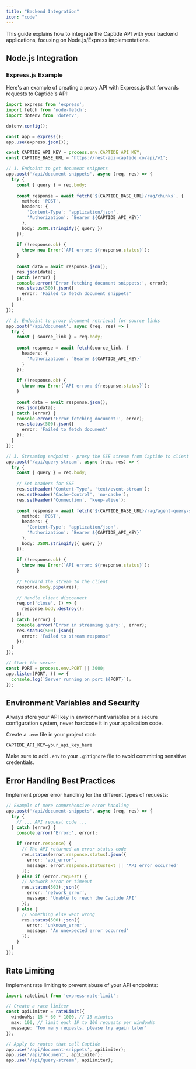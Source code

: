 ```yaml
---
title: "Backend Integration"
icon: "code"
---
```


This guide explains how to integrate the Captide API with your backend applications, focusing on Node.js/Express implementations.

## Node.js Integration

### Express.js Example

Here's an example of creating a proxy API with Express.js that forwards requests to Captide's API:

```typescript
import express from 'express';
import fetch from 'node-fetch';
import dotenv from 'dotenv';

dotenv.config();

const app = express();
app.use(express.json());

const CAPTIDE_API_KEY = process.env.CAPTIDE_API_KEY;
const CAPTIDE_BASE_URL = 'https://rest-api-captide.co/api/v1';

// 1. Endpoint to get document snippets
app.post('/api/document-snippets', async (req, res) => {
  try {
    const { query } = req.body;
    
    const response = await fetch(`${CAPTIDE_BASE_URL}/rag/chunks`, {
      method: 'POST',
      headers: {
        'Content-Type': 'application/json',
        'Authorization': `Bearer ${CAPTIDE_API_KEY}`
      },
      body: JSON.stringify({ query })
    });
    
    if (!response.ok) {
      throw new Error(`API error: ${response.status}`);
    }
    
    const data = await response.json();
    res.json(data);
  } catch (error) {
    console.error('Error fetching document snippets:', error);
    res.status(500).json({ 
      error: 'Failed to fetch document snippets' 
    });
  }
});

// 2. Endpoint to proxy document retrieval for source links
app.post('/api/document', async (req, res) => {
  try {
    const { source_link } = req.body;
    
    const response = await fetch(source_link, {
      headers: {
        'Authorization': `Bearer ${CAPTIDE_API_KEY}`
      }
    });
    
    if (!response.ok) {
      throw new Error(`API error: ${response.status}`);
    }
    
    const data = await response.json();
    res.json(data);
  } catch (error) {
    console.error('Error fetching document:', error);
    res.status(500).json({ 
      error: 'Failed to fetch document' 
    });
  }
});

// 3. Streaming endpoint - proxy the SSE stream from Captide to client
app.post('/api/query-stream', async (req, res) => {
  try {
    const { query } = req.body;
    
    // Set headers for SSE
    res.setHeader('Content-Type', 'text/event-stream');
    res.setHeader('Cache-Control', 'no-cache');
    res.setHeader('Connection', 'keep-alive');
    
    const response = await fetch(`${CAPTIDE_BASE_URL}/rag/agent-query-stream`, {
      method: 'POST',
      headers: {
        'Content-Type': 'application/json',
        'Authorization': `Bearer ${CAPTIDE_API_KEY}`
      },
      body: JSON.stringify({ query })
    });
    
    if (!response.ok) {
      throw new Error(`API error: ${response.status}`);
    }
    
    // Forward the stream to the client
    response.body.pipe(res);
    
    // Handle client disconnect
    req.on('close', () => {
      response.body.destroy();
    });
  } catch (error) {
    console.error('Error in streaming query:', error);
    res.status(500).json({ 
      error: 'Failed to stream response' 
    });
  }
});

// Start the server
const PORT = process.env.PORT || 3000;
app.listen(PORT, () => {
  console.log(`Server running on port ${PORT}`);
});
```

## Environment Variables and Security

Always store your API key in environment variables or a secure configuration system, never hardcode it in your application code.

Create a `.env` file in your project root:

```
CAPTIDE_API_KEY=your_api_key_here
```

Make sure to add `.env` to your `.gitignore` file to avoid committing sensitive credentials.

## Error Handling Best Practices

Implement proper error handling for the different types of requests:

```typescript
// Example of more comprehensive error handling
app.post('/api/document-snippets', async (req, res) => {
  try {
    // ... API request code ...
  } catch (error) {
    console.error('Error:', error);
    
    if (error.response) {
      // The API returned an error status code
      res.status(error.response.status).json({
        error: 'api_error',
        message: error.response.statusText || 'API error occurred'
      });
    } else if (error.request) {
      // Network error or timeout
      res.status(503).json({
        error: 'network_error',
        message: 'Unable to reach the Captide API'
      });
    } else {
      // Something else went wrong
      res.status(500).json({
        error: 'unknown_error',
        message: 'An unexpected error occurred'
      });
    }
  }
});
```

## Rate Limiting

Implement rate limiting to prevent abuse of your API endpoints:

```typescript
import rateLimit from 'express-rate-limit';

// Create a rate limiter
const apiLimiter = rateLimit({
  windowMs: 15 * 60 * 1000, // 15 minutes
  max: 100, // limit each IP to 100 requests per windowMs
  message: 'Too many requests, please try again later'
});

// Apply to routes that call Captide
app.use('/api/document-snippets', apiLimiter);
app.use('/api/document', apiLimiter);
app.use('/api/query-stream', apiLimiter);
```